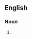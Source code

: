 {{also|spade-foots|spade foots}}

==English==

===Noun===
{{head|en|noun plural form}}

# {{plural of|spadefoot|lang=en}}